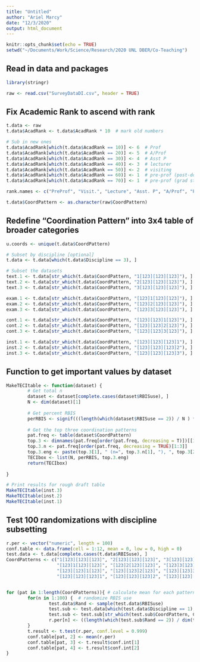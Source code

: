 ```yaml
---
title: "Untitled"
author: "Ariel Marcy"
date: "12/3/2020"
output: html_document
---
```


```r
knitr::opts_chunk$set(echo = TRUE)
setwd("~/Documents/Work/Science/Research/2020 UNL DBER/Co-Teaching")
```

## Read in data and packages
```r
library(stringr)

raw <- read.csv("SurveyDataDI.csv", header = TRUE)
```

## Fix Academic Rank to ascend with rank
```r
t.data <- raw
t.data$AcadRank <- t.data$AcadRank * 10  # mark old numbers

# Sub in new ones
t.data$AcadRank[which(t.data$AcadRank == 10)] <- 6  # Prof
t.data$AcadRank[which(t.data$AcadRank == 20)] <- 5  # A/Prof
t.data$AcadRank[which(t.data$AcadRank == 30)] <- 4  # Asst P
t.data$AcadRank[which(t.data$AcadRank == 40)] <- 3  # lecturer
t.data$AcadRank[which(t.data$AcadRank == 50)] <- 2  # visiting
t.data$AcadRank[which(t.data$AcadRank == 60)] <- 1  # pre-prof (post-doc)
t.data$AcadRank[which(t.data$AcadRank == 70)] <- 1  # pre-prof (grad student)

rank.names <- c("PreProf", "Visit.", "Lecture", "Asst. P", "A/Prof", "Prof")

t.data$CoordPattern <- as.character(raw$CoordPattern) 
```

## Redefine "Coordination Pattern" into 3x4 table of broader categories
```r
u.coords <- unique(t.data$CoordPattern) 

# Subset by discipline [optional]
t.data <- t.data[which(t.data$Discipline == 3), ]

# Subset the datasets
text.1 <- t.data[str_which(t.data$CoordPattern, "1[123][123][123]"), ]  # solo
text.2 <- t.data[str_which(t.data$CoordPattern, "2[123][123][123]"), ]  # coll
text.3 <- t.data[str_which(t.data$CoordPattern, "3[123][123][123]"), ]  # cont

exam.1 <- t.data[str_which(t.data$CoordPattern, "[123]1[123][123]"), ]  # solo
exam.2 <- t.data[str_which(t.data$CoordPattern, "[123]2[123][123]"), ]  # coll
exam.3 <- t.data[str_which(t.data$CoordPattern, "[123]3[123][123]"), ]  # cont

cont.1 <- t.data[str_which(t.data$CoordPattern, "[123][123]1[123]"), ]  # solo
cont.2 <- t.data[str_which(t.data$CoordPattern, "[123][123]2[123]"), ]  # coll
cont.3 <- t.data[str_which(t.data$CoordPattern, "[123][123]3[123]"), ]  # cont

inst.1 <- t.data[str_which(t.data$CoordPattern, "[123][123][123]1"), ]  # solo
inst.2 <- t.data[str_which(t.data$CoordPattern, "[123][123][123]2"), ]  # coll
inst.3 <- t.data[str_which(t.data$CoordPattern, "[123][123][123]3"), ]  # cont
```

## Function to get important values by dataset
```r
MakeTECItable <- function(dataset) {
        # Get total n
        dataset <- dataset[complete.cases(dataset$RBISuse), ]
        N <- dim(dataset)[1]
        
        # Get percent RBIS
        perRBIS <- signif(((length(which(dataset$RBISuse == 2)) / N ) *100), 3)
        
        # Get the top three coordination patterns
        pat.freq <- table(dataset$CoordPattern)
        top.3 <- dimnames(pat.freq[order(pat.freq, decreasing = T)])[[1]][1:3]
        top.3.n <- pat.freq[order(pat.freq, decreasing = TRUE)[1:3]]
        top.3.eng <- paste(top.3[1], " (n=", top.3.n[1], "), ", top.3[2], " (n=", top.3.n[2], "), ", top.3[3], " (n=", top.3.n[3], ")", sep = "")
        TECIbox <- list(N, perRBIS, top.3.eng)
        return(TECIbox)        
        
}

# Print results for rough draft table
MakeTECItable(inst.3)
MakeTECItable(inst.2)
MakeTECItable(inst.1)
```

## Test 100 randomizations with discipline subsetting
```r
r.per <- vector("numeric", length = 100)
conf.table <- data.frame(cell = 1:12, mean = 0, low = 0, high = 0)
test.data <- t.data[complete.cases(t.data$RBISuse), ]
CoordPatterns <- c("1[123][123][123]", "2[123][123][123]", "3[123][123][123]",
                   "[123]1[123][123]", "[123]2[123][123]", "[123]3[123][123]",
                   "[123][123]1[123]", "[123][123]2[123]", "[123][123]3[123]",
                   "[123][123][123]1", "[123][123][123]2", "[123][123][123]3")


for (pat in 1:length(CoordPatterns)){ # calculate mean for each pattern
        for(n in 1:100) {  # randomize RBIS use
                test.data$Rand <- sample(test.data$RBISuse)  
                test.sub <- test.data[which(test.data$Discipline == 1), ] # subset by physics
                test.sub <- test.sub[str_which(test.sub$CoordPattern, CoordPatterns[pat]), ] 
                r.per[n] <- ((length(which(test.sub$Rand == 2)) / dim(test.sub)[1]) * 100)  # % RBIS in that cell for n randomization
        }
        t.result <- t.test(r.per, conf.level = 0.999)
        conf.table[pat, 2] <- mean(r.per)
        conf.table[pat, 3] <- t.result$conf.int[1]
        conf.table[pat, 4] <- t.result$conf.int[2]
}
```

